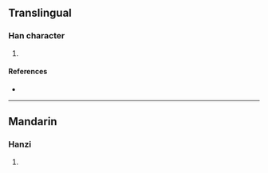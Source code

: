 {{character info/new}}
==Translingual==

===Han character===
{{Han char|rn=30|rad=口|as=04|sn=7|four=|canj=RMT|ids=⿰口开}}

# {{defn|Han|sort=口04}}

====References====
* {{Han ref|kx=0181.020|dkj=03525|dj=0405.200|hdz=10585.020|uh=549E|ud=21662}}

----

==Mandarin==

===Hanzi===
{{cmn-hanzi|pin=[[xiàn]] ([[xian4]])|wg=hsien<sup>4</sup>}}

# {{defn|lang=cmn|sort=口04}}